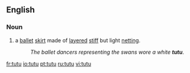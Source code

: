 ==English==

===Noun===
{{en-noun}}

# a [[ballet]] [[skirt]] made of [[layered]] [[stiff]] but light [[netting]].
#:''The ballet dancers representing the swans wore a white '''tutu'''''.

[[fr:tutu]]
[[io:tutu]]
[[pt:tutu]]
[[ru:tutu]]
[[vi:tutu]]